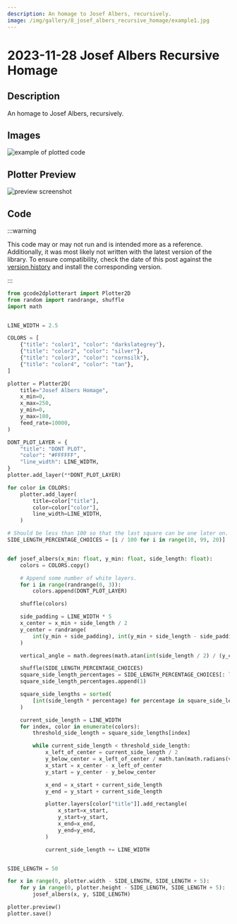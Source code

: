 ```yaml
---
description: An homage to Josef Albers, recursively.
image: /img/gallery/8_josef_albers_recursive_homage/example1.jpg
---
```


# 2023-11-28 Josef Albers Recursive Homage

## Description

An homage to Josef Albers, recursively.

## Images

![example of plotted code](/img/gallery/8_josef_albers_recursive_homage/example1.jpg)


## Plotter Preview

![preview screenshot](/img/gallery/8_josef_albers_recursive_homage/preview.png)

## Code

:::warning

This code may or may not run and is intended more as a reference. Additionally, it was most likely not written with the latest version of the library. To ensure compatibility, check the date of this post against the [version history](https://pypi.org/project/gcode2dplotterart/#history) and install the corresponding version.

:::

```python
from gcode2dplotterart import Plotter2D
from random import randrange, shuffle
import math


LINE_WIDTH = 2.5

COLORS = [
    {"title": "color1", "color": "darkslategrey"},
    {"title": "color2", "color": "silver"},
    {"title": "color3", "color": "cornsilk"},
    {"title": "color4", "color": "tan"},
]

plotter = Plotter2D(
    title="Josef Albers Homage",
    x_min=0,
    x_max=250,
    y_min=0,
    y_max=180,
    feed_rate=10000,
)

DONT_PLOT_LAYER = {
    "title": "DONT PLOT",
    "color": "#FFFFFF",
    "line_width": LINE_WIDTH,
}
plotter.add_layer(**DONT_PLOT_LAYER)

for color in COLORS:
    plotter.add_layer(
        title=color["title"],
        color=color["color"],
        line_width=LINE_WIDTH,
    )

# Should be less than 100 so that the last square can be one later on.
SIDE_LENGTH_PERCENTAGE_CHOICES = [i / 100 for i in range(10, 99, 20)]


def josef_albers(x_min: float, y_min: float, side_length: float):
    colors = COLORS.copy()

    # Append some number of white layers.
    for i in range(randrange(0, 3)):
        colors.append(DONT_PLOT_LAYER)

    shuffle(colors)

    side_padding = LINE_WIDTH * 5
    x_center = x_min + side_length / 2
    y_center = randrange(
        int(y_min + side_padding), int(y_min + side_length - side_padding)
    )

    vertical_angle = math.degrees(math.atan(int(side_length / 2) / (y_center - y_min)))

    shuffle(SIDE_LENGTH_PERCENTAGE_CHOICES)
    square_side_length_percentages = SIDE_LENGTH_PERCENTAGE_CHOICES[: len(colors) - 1]
    square_side_length_percentages.append(1)

    square_side_lengths = sorted(
        [int(side_length * percentage) for percentage in square_side_length_percentages]
    )

    current_side_length = LINE_WIDTH
    for index, color in enumerate(colors):
        threshold_side_length = square_side_lengths[index]

        while current_side_length < threshold_side_length:
            x_left_of_center = current_side_length / 2
            y_below_center = x_left_of_center / math.tan(math.radians(vertical_angle))
            x_start = x_center - x_left_of_center
            y_start = y_center - y_below_center

            x_end = x_start + current_side_length
            y_end = y_start + current_side_length

            plotter.layers[color["title"]].add_rectangle(
                x_start=x_start,
                y_start=y_start,
                x_end=x_end,
                y_end=y_end,
            )

            current_side_length += LINE_WIDTH


SIDE_LENGTH = 50

for x in range(0, plotter.width - SIDE_LENGTH, SIDE_LENGTH + 5):
    for y in range(0, plotter.height - SIDE_LENGTH, SIDE_LENGTH + 5):
        josef_albers(x, y, SIDE_LENGTH)

plotter.preview()
plotter.save()
```
